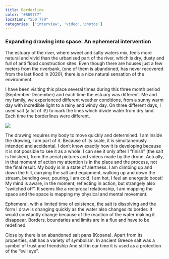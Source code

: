 ```yaml
---
title: Borderline 
color: "#8697f7"
location: "550 770"
categories: ['interview', 'video','photos']
---
```


### Expanding drawing into space: An ephemeral intervention

The estuary of the river, where sweet and salty waters mix, feels more natural and vivid than the urbanised part of the river, which is dry, dusty and full of anti flood construction sites. Even though there are houses just a few meters from the riverbank, (one of them is abandoned, has never recovered from the last flood in 2020), there is a nice natural sensation of the environment.

I have been visiting this place several times during this three month period (September-December) and each time the estuary was different. Me and my family, we experienced different weather conditions, from a sunny warm day with incredible light to a rainy and windy day. On three different days, I used salt (a lot of it!) to mark the lines which divide water from dry land. Each time the borderlines were different. 

![](borderline/cover.jpg)

The drawing requires my body to move quickly and determined. I am inside the drawing, I am part of it. Because of its scale, it is simultaneously intended and accidental. I don’t know exactly how it is developing because it is not possible to see it as a whole. I can see it only after I “finish” (the salt is finished), from the aerial pictures and videos made by the drone. Actually, in that moment of action my attention is in the place and the process, not the final result. My body is in a state of alertness. I am climbing up and down the hill, carrying the salt and equipment, walking up and down the stream, bending over, pouring, I am cold, I am hot, I feel an energetic boost! My mind is aware, in the moment, reflecting in action, but strangely also “switched off”. It seems like a reciprocal relationship, I am mapping the space and the space is mapping my physical and mental movement. 

<Gallery folder="borderline/impressions" grid={2} />

Ephemeral, with a limited time of existence, the salt is dissolving and the form I draw is changing quickly as the water also changes its border. It would constantly change because of the reaction of the water making it disappear.  Borders, boundaries and limits are in a flux and have to be redefined. 

Close by there is an abandoned salt pans (Kopana). Apart from its properties, salt has a variety of symbolism. In ancient Greece salt was a symbol of trust and friendship And still in our time it is used as a protection of the “evil eye”.

<VideoPlayer src="Nexus/i1y7wxpbcum7ncslyoqu"  className="w-full max-w-4xl"/>
<Gallery folder="borderline/making-off" grid={2} />



